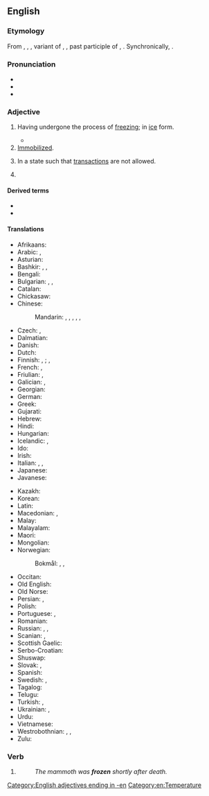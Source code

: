 ==English==

===Etymology===
From {{inh|en|enm|frozen}}, {{m|enm|frosen}}, {{m|enm|ifrozen}}, variant of {{m|enm|froren}}, {{m|enm|ifroren}} {{gloss|"frozen"; > see {{l|en|frorn}}}}, past participle of {{der|en|enm|fresen}}, {{m|enm|freosen|t=to freeze}}. Synchronically, {{suf|en|freeze|n|id2=past participle ending}}.

===Pronunciation===
* {{IPA|en|/ˈfɹəʊzən/}}
* {{audio|en|en-us-frozen.ogg|Audio (US)}}
* {{rhymes|en|əʊzən|s=2}}

===Adjective===
{{en-adj}}

# Having undergone the process of [[freeze|freezing]]; in [[ice]] form.
#: {{ux|en|The mammoth has been '''frozen''' for ten thousand years.}}
#* {{quote-journal|en|date=2013-07-26|author=[http://www.theguardian.com/profile/nick-miroff Nick Miroff]
|volume=189|issue=7|page=32|magazine={{w|The Guardian Weekly}}
|title=[http://www.theguardian.com/world/2013/jul/23/mexico-insect-cuisine-sustainable-food Mexico gets a taste for eating insects&nbsp;&hellip;]
|passage=The San Juan market is Mexico City's most famous deli of exotic meats, where an adventurous shopper can hunt down hard-to-find critters&nbsp;&hellip; But the priciest items in the market aren't the armadillo steaks or even the bluefin tuna. That would be the '''frozen''' ''chicatanas'' – giant winged ants – at around $500 a kilo.}}
# [[immobilized|Immobilized]].
#: {{ux|en|I just stood '''frozen''' as the robber pointed at me with his gun.}}
# {{lb|en|of a bank account or assets}} In a state such that [[transaction]]s are not allowed.
# {{lb|en|grammar}} {{rfdef|en}}
#: {{ux|en|"Dice" is a frozen plural.}}

====Derived terms====
* {{l|en|deep-frozen}}
* {{l|en|frozen food}}

====Translations====
{{trans-top|having undergone freezing}}
* Afrikaans: {{t|af|bevrore}}
* Arabic: {{t|ar|مُجَمَّد}}, {{t|ar|مُصَقَّع}}
* Asturian: {{t|ast|xeláu}}
* Bashkir: {{t|ba|туң|sc=Cyrl}}, {{t|ba|туңған|sc=Cyrl}}, {{t|ba|туңдырылған|sc=Cyrl}}
* Bengali: {{t+|bn|নিথর}}
* Bulgarian: {{t+|bg|замразен|sc=Cyrl}}, {{t+|bg|замръзнал|sc=Cyrl}}, {{t+|bg|леден|sc=Cyrl}}
* Catalan: {{t+|ca|gelat}}
* Chickasaw: {{t|cic|akmi}}
* Chinese:
*: Mandarin: {{t|cmn|[[凍結]][[的]]|sc=Hani}}, {{t|cmn|[[冻结]][[的]]|tr=dòngjié de|sc=Hani}}, {{t|cmn|[[冷凍]][[的]]|sc=Hani}}, {{t|cmn|[[冷冻]][[的]]|tr=lěngdòng de|sc=Hani}}, {{t|cmn|[[結冰]][[的]]|sc=Hani}}, {{t|cmn|[[结冰]][[的]]|tr=jiébīng de|sc=Hani}}
* Czech: {{t+|cs|zmrzlý}}, {{t|cs|zamrzlý}}
* Dalmatian: {{t|dlm|glazait}}
* Danish: {{t|da|frossen}}
* Dutch: {{t+|nl|bevroren}}
* Finnish: {{qualifier|something/-one else has done it}} {{t+|fi|jäädytetty}}, {{t+|fi|pakastettu}}; {{qualifier|the thing/person has frozen on its own}} {{t+|fi|jäätynyt}}, {{t+|fi|pakastunut}}
* French: {{t+|fr|congelé}}, {{t+|fr|gelé}}
* Friulian: {{t|fur|inglačât}}, {{t|fur|glačât}}
* Galician: {{t+|gl|xeado}}, {{t|gl|conxelado}}
* Georgian: {{t|ka|გაყინული}}
* German: {{t+|de|gefroren}}
* Greek: {{t+|el|κατεψυγμένος}}
* Gujarati: {{t-needed|gu}}
* Hebrew: {{t|he|קפוא|tr=kafú'|sc=Hebr}}
* Hindi: {{t-needed|hi}}
* Hungarian: {{t+|hu|fagyott}}
* Icelandic: {{t+|is|freðinn}}, {{t+|is|frosinn}}
* Ido: {{t-needed|io}}
* Irish: {{t|ga|reoite}}
* Italian: {{t+|it|ghiacciato}}, {{t+|it|gelato}}, {{t+|it|congelato|m}}
* Japanese: {{t+|ja|凍結|tr=tōketsu|sc=Jpan}}
* Javanese: {{t-needed|jv}}
{{trans-mid}}
* Kazakh: {{t|kk|тоңазыған}}
* Korean: {{t-needed|ko}}
* Latin: {{t|la|gelātus}}
* Macedonian: {{t|mk|замрзнат}}, {{t|mk|смрзнат}}
* Malay: {{t-needed|ms}}
* Malayalam: {{t|ml|തണുത്തുറഞ്ഞ}}
* Maori: {{t|mi|mae}} {{qualifier|with fear}}
* Mongolian: {{t+|mn|хөлдүү|sc=Cyrl}}
* Norwegian:
*: Bokmål: {{t|nb|frossen}}, {{t+|nb|frosset}}, {{t|nb|tilfrosset}}
* Occitan: {{t|oc|gelat}}
* Old English: {{t+|ang|ġefroren}}
* Old Norse: {{t|non|frørinn}}
* Persian: {{t|fa|یخ‌زده|tr=yax-zade|sc=fa-Arab}}, {{qualifier|rare}} {{t+|fa|فسرده|tr=fesorde|sc=fa-Arab}}
* Polish: {{t|pl|zamrożony|m}}
* Portuguese: {{t+|pt|congelado}}, {{t+|pt|gelado}}
* Romanian: {{t+|ro|înghețat}}
* Russian: {{qualifier|deliberately}} {{t+|ru|заморо́женный}}, {{t+|ru|моро́женый}}, {{qualifier|by its/his/her own}} {{t+|ru|замёрзший}}
* Scanian: {{t|gmq-scy|frøsen}}, {{t|gmq-scy|frøsed}}
* Scottish Gaelic: {{t|gd|reòta}}
* Serbo-Croatian: {{t-needed|sh}}
* Shuswap: {{t|shs|alt}}
* Slovak: {{t|sk|zamrznutý}}, {{t|sk|zmrazený}}
* Spanish: {{t+|es|congelado}}
* Swedish: {{t+|sv|fryst}}, {{t+|sv|frusen}}
* Tagalog: {{t|tl|elado}}
* Telugu: {{t|te|గడ్డకట్టిన}}
* Turkish: {{t+|tr|donuk}}, {{t+|tr|donmuş}}
* Ukrainian: {{t|uk|заморо́жений}}, {{t|uk|моро́жений}} {{qualifier|food}}
* Urdu: {{t-needed|ur}}
* Vietnamese: {{t+|vi|đông}}
* Westrobothnian: {{t|gmq-bot|frussen}}, {{t|gmq-bot|frusin}}, {{t|gmq-bot|frussi}}
* Zulu: {{t-needed|zu}}
{{trans-bottom}}

===Verb===
{{head|en|verb form|cat2=irregular past participles}}

# {{inflection of|en|freeze||past|part}}
#: ''The mammoth was '''frozen''' shortly after death.''

[[Category:English adjectives ending in -en]]
[[Category:en:Temperature]]